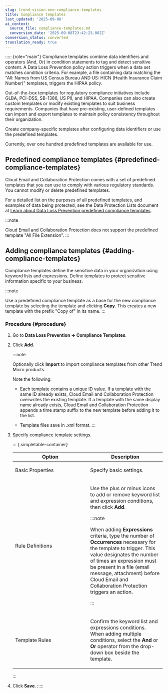 ```yaml
---
slug: trend-vision-one-compliance-templates
title: Compliance templates
last_updated: '2025-09-08'
ai_context:
  source_file: compliance-templates.md
  conversion_date: '2025-09-08T23:42:23.082Z'
conversion_status: converted
translation_ready: true
---
```


::::: {role="main"}
Compliance templates combine data identifiers and operators (And, Or) in condition statements to tag and detect sensitive content. A Data Loss Prevention policy action triggers when a data set matches condition criteria. For example, a file containing data matching the "All: Names from US Census Bureau AND US: HICN (Health Insurance Claim Number)" templates, triggers the HIPAA policy.

Out-of-the-box templates for regulatory compliance initiatives include GLBA, PCI-DSS, SB-1386, US PII, and HIPAA. Companies can also create custom templates or modify existing templates to suit business requirements. Companies that have pre-existing, user-defined templates can import and export templates to maintain policy consistency throughout their organization.

Create company-specific templates after configuring data identifiers or use the predefined templates.

Currently, over one hundred predefined templates are available for use.

## Predefined compliance templates {#predefined-compliance-templates}

Cloud Email and Collaboration Protection comes with a set of predefined templates that you can use to comply with various regulatory standards. You cannot modify or delete predefined templates.

For a detailed list on the purposes of all predefined templates, and examples of data being protected, see the Data Protection Lists document at [Learn about Data Loss Prevention predefined compliance templates](https://docs.trendmicro.com/all/ent/dp-ref/v7.0/en-us/dp_7.0_lists.pdf).

:::note

Cloud Email and Collaboration Protection does not support the predefined template "All File Extension".
:::

## Adding compliance templates {#adding-compliance-templates}

Compliance templates define the sensitive data in your organization using keyword lists and expressions. Define templates to protect sensitive information specific to your business.

:::note

Use a predefined compliance template as a base for the new compliance template by selecting the template and clicking **Copy**. This creates a new template with the prefix "Copy of" in its name.
:::

### Procedure {#procedure}

1.  Go to **Data Loss Prevention → Compliance Templates**.

2.  Click **Add**.

    :::note

    Optionally click **Import** to import compliance templates from other Trend Micro products.

    Note the following:

    - Each template contains a unique ID value. If a template with the same ID already exists, Cloud Email and Collaboration Protection overwrites the existing template. If a template with the same display name already exists, Cloud Email and Collaboration Protection appends a time stamp suffix to the new template before adding it to the list.

    - Template files save in .xml format.
    :::

3.  Specify compliance template settings.

    ::: {.simpletable-container}
    <table id="GUID-B8817F59-5B99-49E0-AE3D-AA61F5A8B602__CHOICETABLE_RTF_DBS_BQ" class="choicetable" data-border="1">
    <colgroup>
    <col style="width: 50%" />
    <col style="width: 50%" />
    </colgroup>
    <thead>
    <tr class="chhead table-header-style">
    <th class="choptionhd">Option</th>
    <th class="chdeschd">Description</th>
    </tr>
    </thead>
    <tbody>
    <tr class="chrow">
    <td class="choption"><p>Basic Properties</p></td>
    <td class="chdesc"><p>Specify basic settings.</p></td>
    </tr>
    <tr class="chrow">
    <td class="choption"><p>Rule Definitions</p></td>
    <td class="chdesc"><p>Use the plus or minus icons to add or remove keyword list and expression conditions, then click <strong>Add</strong>.</p>
    

    :::note
    
    <p>When adding <strong>Expressions</strong> criteria, type the number of <strong>Occurrences</strong> necessary for the template to trigger. This value designates the number of times an expression must be present in a file (email message, attachment) before Cloud Email and Collaboration Protection triggers an action.</p>
    

    :::

    </td>
    </tr>
    <tr class="chrow">
    <td class="choption"><p>Template Rules</p></td>
    <td class="chdesc"><p>Confirm the keyword list and expressions conditions. When adding multiple conditions, select the <strong>And</strong> or <strong>Or</strong> operator from the drop-down box beside the template.</p></td>
    </tr>
    </tbody>
    </table>
    :::

4.  Click **Save**.
:::::
